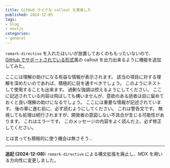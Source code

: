 ```yaml
---
title: GitHub ライクな callout を実装した
published: 2024-12-05
tags:
- blog
- nextjs
categories:
- general
---
```


`remark-directive` を入れたはいいが放置しておくのももったいないので、[GitHub でサポートされている形式](https://github.com/orgs/community/discussions/16925)風の callout を出力出来るように機能を追加してみた。

<Alert kind='note'>
  ここには理解の助けになる有益な情報が表示されます。
  該当の項目に対する理解を深めたいのであれば、積極的に目を通すべきでしょう。
  
  <Alert kind='warning'>
    このようにネストして使用することも出来ます。
    過剰な強調は控えるようにしてください。
  </Alert>
</Alert>

<Alert kind='tip'>
  ここに記述されている内容は飛ばしても構いませんが、意欲のある読者は目に留めておくと良い理解の助けになるでしょう。
</Alert>

<Alert kind='important'>
  ここには重要な情報が記述されています。
  後の章に進む前に、必ず読むようにしてください。
</Alert>

<Alert kind='warning'>
  これは警告文です。
  無視しても処理は続行されますが、開発者の意図しない不具合が生じる可能性があります。
</Alert>

<Alert kind='caution'>
  これはエラーです。
  このメッセージの内容をよく読んだ上、必ず修正してください。
</Alert>

とは言っても積極的に使う機会は無さそう…

---

**追記 (2024-12-08):**
`remark-directive` による構文拡張を廃止し、MDX を用いる方向性に変更しました。
